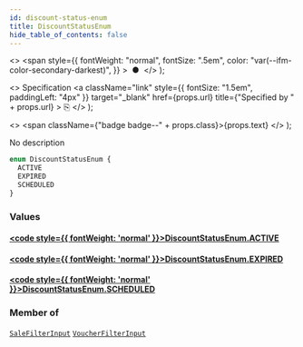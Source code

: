 ```yaml
---
id: discount-status-enum
title: DiscountStatusEnum
hide_table_of_contents: false
---
```


  <>
    <span
      style={{
        fontWeight: "normal",
        fontSize: ".5em",
        color: "var(--ifm-color-secondary-darkest)",
      }}
    >
      &nbsp;●&nbsp;
    </span>
  </>
);

  <>
    Specification
    <a
      className="link"
      style={{ fontSize: "1.5em", paddingLeft: "4px" }}
      target="\_blank"
      href={props.url}
      title={"Specified by " + props.url}
    >
      ⎘
    </a>
  </>
);

  <>
    <span className={"badge badge--" + props.class}>{props.text}</span>
  </>
);

No description

```graphql
enum DiscountStatusEnum {
  ACTIVE
  EXPIRED
  SCHEDULED
}
```

### Values

#### [<code style={{ fontWeight: 'normal' }}>DiscountStatusEnum.<b>ACTIVE</b></code>](#)

>

#### [<code style={{ fontWeight: 'normal' }}>DiscountStatusEnum.<b>EXPIRED</b></code>](#)

>

#### [<code style={{ fontWeight: 'normal' }}>DiscountStatusEnum.<b>SCHEDULED</b></code>](#)

>

### Member of

[`SaleFilterInput`](../../../api-reference/discounts/inputs/sale-filter-input) <Badge class="secondary" text="input"/><Bullet />[`VoucherFilterInput`](../../../api-reference/discounts/inputs/voucher-filter-input) <Badge class="secondary" text="input"/>
